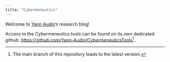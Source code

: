 ```yaml
---
title: "Cybermeneutics"
---
```


Welcome to [Yann Audin](about.qmd)'s research blog! 

Access to the Cybermeneutics tools can be found on its own dedicated github: [https://github.com/Yann-Audin/CybermeneuticsTools](https://github.com/Yann-Audin/CybermeneuticsTools)^[The main branch of this repository leads to the latest version.].

